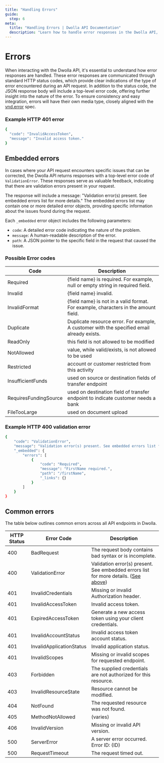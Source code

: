 ```yaml
---
title: "Handling Errors"
guide:
  step: 6
meta:
  title: "Handling Errors | Dwolla API Documentation"
  description: "Learn how to handle error responses in the Dwolla API, including standard HTTP status codes, top-level error codes, and embedded errors. Explore common error codes and their descriptions for seamless integration and effective troubleshooting."
---
```


# Errors

When interacting with the Dwolla API, it's essential to understand how error responses are handled. These error responses are communicated through standard HTTP status codes, which provide clear indications of the type of error encountered during an API request. In addition to the status code, the JSON response body will include a top-level error code, offering further insight into the nature of the error. To ensure consistency and easy integration, errors will have their own media type, closely aligned with the [vnd.error](https://github.com/blongden/vnd.error) spec.

### Example HTTP 401 error

```bash
{
  "code": "InvalidAccessToken",
  "message": "Invalid access token."
}
```

## Embedded errors

In cases where your API request encounters specific issues that can be corrected, the Dwolla API returns responses with a top-level error code of `ValidationError`. These responses serve as valuable feedback, indicating that there are validation errors present in your request.

The response will include a message: "Validation error(s) present. See embedded errors list for more details." The embedded errors list may contain one or more detailed error objects, providing specific information about the issues found during the request.

Each `_embedded` error object includes the following parameters:

- `code`: A detailed error code indicating the nature of the problem.
- `message`: A human-readable description of the error.
- `path`: A JSON pointer to the specific field in the request that caused the issue.

### Possible Error codes

| Code                  | Description                                                                                |
| --------------------- | ------------------------------------------------------------------------------------------ |
| Required              | {field name} is required. For example, null or empty string in required field.             |
| Invalid               | {field name} invalid.                                                                      |
| InvalidFormat         | {field name} is not in a valid format. For example, characters in the amount field.        |
| Duplicate             | Duplicate resource error. For example, A customer with the specified email already exists. |
| ReadOnly              | this field is not allowed to be modified                                                   |
| NotAllowed            | value, while valid/exists, is not allowed to be used                                       |
| Restricted            | account or customer restricted from this activity                                          |
| InsufficientFunds     | used on source or destination fields of transfer endpoint                                  |
| RequiresFundingSource | used on destination field of transfer endpoint to indicate customer needs a bank           |
| FileTooLarge          | used on document upload                                                                    |

### Example HTTP 400 validation error

```bash
{
	"code": "ValidationError",
	"message": "Validation error(s) present. See embedded errors list for more details.",
	"_embedded": {
		"errors": [
			{
				"code": "Required",
				"message": "FirstName required.",
				"path": "/firstName",
				"_links": {}
			}
		]
	}
}
```

## Common errors

The table below outlines common errors across all API endpoints in Dwolla.

| HTTP Status | Error Code               | Description                                                                                                                                                                                               |
| ----------- | ------------------------ | --------------------------------------------------------------------------------------------------------------------------------------------------------------------------------------------------------- |
| 400         | BadRequest               | The request body contains bad syntax or is incomplete.                                                                                                                                                    |
| 400         | ValidationError          | Validation error(s) present. See embedded errors list for more details. ([See above](https://developers.dwolla.com/docs/connect/api-reference/api-fundamentals/errors#example-http-400-validation-error)) |
| 401         | InvalidCredentials       | Missing or invalid Authorization header.                                                                                                                                                                  |
| 401         | InvalidAccessToken       | Invalid access token.                                                                                                                                                                                     |
| 401         | ExpiredAccessToken       | Generate a new access token using your client credentials.                                                                                                                                                |
| 401         | InvalidAccountStatus     | Invalid access token account status.                                                                                                                                                                      |
| 401         | InvalidApplicationStatus | Invalid application status.                                                                                                                                                                               |
| 401         | InvalidScopes            | Missing or invalid scopes for requested endpoint.                                                                                                                                                         |
| 403         | Forbidden                | The supplied credentials are not authorized for this resource.                                                                                                                                            |
| 403         | InvalidResourceState     | Resource cannot be modified.                                                                                                                                                                              |
| 404         | NotFound                 | The requested resource was not found.                                                                                                                                                                     |
| 405         | MethodNotAllowed         | (varies)                                                                                                                                                                                                  |
| 406         | InvalidVersion           | Missing or invalid API version.                                                                                                                                                                           |
| 500         | ServerError              | A server error occurred. Error ID: {ID}                                                                                                                                                                   |
| 500         | RequestTimeout           | The request timed out.                                                                                                                                                                                    |
